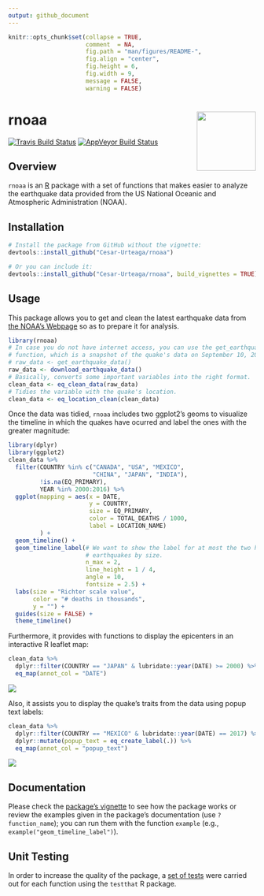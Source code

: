 ```yaml
---
output: github_document
---
```


<!--
  README.md is generated from README.Rmd, so you should edit that file.
-->

```r
knitr::opts_chunk$set(collapse = TRUE,
                      comment  = NA,
                      fig.path = "man/figures/README-",
                      fig.align = "center",
                      fig.height = 6,
                      fig.width = 9,
                      message = FALSE,
                      warning = FALSE)
```

# rnoaa <img src="man/figures/logo.png" align="right" width="120"/>

[![Travis Build Status](https://travis-ci.org/Cesar-Urteaga/rnoaa.svg?branch=master)](https://travis-ci.org/Cesar-Urteaga/rnoaa)
[![AppVeyor Build Status](https://ci.appveyor.com/api/projects/status/github/Cesar-Urteaga/rnoaa?branch=master&svg=true)](https://ci.appveyor.com/project/Cesar-Urteaga/rnoaa)

## Overview

`rnoaa` is an [R](https://www.r-project.org/) package with a set of functions that makes easier to analyze the earthquake data provided from the US National Oceanic and Atmospheric Administration (NOAA).

## Installation

```r
# Install the package from GitHub without the vignette:
devtools::install_github("Cesar-Urteaga/rnoaa")

# Or you can include it:
devtools::install_github("Cesar-Urteaga/rnoaa", build_vignettes = TRUE)
```

## Usage

This package allows you to get and clean the latest earthquake data from [the NOAA's Webpage](https://www.ngdc.noaa.gov/nndc/struts/form?t=101650&s=1&d=1) so as to prepare it for analysis.

```r
library(rnoaa)
# In case you do not have internet access, you can use the get_earthquake_data
# function, which is a snapshot of the quake's data on September 10, 2017:
# raw_data <- get_earthquake_data()
raw_data <- download_earthquake_data()
# Basically, converts some important variables into the right format.
clean_data <- eq_clean_data(raw_data)
# Tidies the variable with the quake's location.
clean_data <- eq_location_clean(clean_data)
```

Once the data was tidied, `rnoaa` includes two ggplot2's geoms to visualize the timeline in which the quakes have ocurred and label the ones with the greater magnitude:

```r
library(dplyr)
library(ggplot2)
clean_data %>%
  filter(COUNTRY %in% c("CANADA", "USA", "MEXICO",
                        "CHINA", "JAPAN", "INDIA"),
         !is.na(EQ_PRIMARY),
         YEAR %in% 2000:2016) %>%
  ggplot(mapping = aes(x = DATE,
                       y = COUNTRY,
                       size = EQ_PRIMARY,
                       color = TOTAL_DEATHS / 1000,
                       label = LOCATION_NAME)
         ) +
  geom_timeline() +
  geom_timeline_label(# We want to show the label for at most the two highest
                      # earthquakes by size.
                      n_max = 2,
                      line_height = 1 / 4,
                      angle = 10,
                      fontsize = 2.5) +
  labs(size = "Richter scale value",
       color = "# deaths in thousands",
       y = "") +
  guides(size = FALSE) +
  theme_timeline()
```

Furthermore, it provides with functions to display the epicenters in an interactive R leaflet map:

```r
clean_data %>%
  dplyr::filter(COUNTRY == "JAPAN" & lubridate::year(DATE) >= 2000) %>%
  eq_map(annot_col = "DATE")
```

![](./man/figures/README-LeafletMap-1.png?raw=true)

Also, it assists you to display the quake's traits from the data using popup text labels:

```r
clean_data %>%
  dplyr::filter(COUNTRY == "MEXICO" & lubridate::year(DATE) == 2017) %>%
  dplyr::mutate(popup_text = eq_create_label(.)) %>%
  eq_map(annot_col = "popup_text")
```

![](./man/figures/README-LeafletMap-2.png?raw=true)

## Documentation

Please check the [package's vignette](./vignettes/using-rnoaa.Rmd) to see how the package works or review the examples given in the package's documentation (use `?function_name`); you can run them with the function `example` (e.g., `example("geom_timeline_label")`).

## Unit Testing

In order to increase the quality of the package, a [set of tests](./tests/testthat) were carried out for each function using the `testthat` R package.
